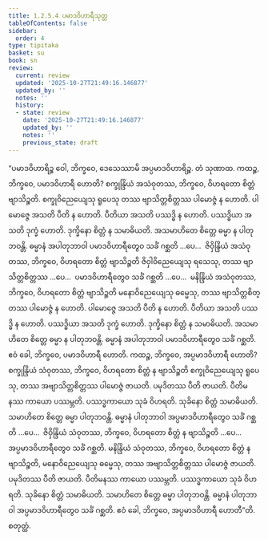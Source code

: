 ```yaml
---
title: 1.2.5.4 ပမာဒဝိဟာရီသုတ္တ
tableOfContents: false
sidebar:
  order: 4
type: tipitaka
basket: su
book: sn
review:
  current: review
  updated: '2025-10-27T21:49:16.146877'
  updated_by: ''
  notes: ''
  history:
  - state: review
    date: '2025-10-27T21:49:16.146877'
    updated_by: ''
    notes: ''
    previous_state: draft
---
```



<ReviewStatus review={frontmatter.review} showDetails={true} />

<HypothesisAnnotation frontmatter={frontmatter} />

<DynamicBreadcrumb />

<Division number="97" book="sn" e="ch" v="18" p="295">

<Paragraph number="517" book="sn">
“ပမာဒဝိဟာရိဉ္စ ဝေါ, ဘိက္ခဝေ, ဒေသေဿာမိ အပ္ပမာဒဝိဟာရိဉ္စ. တံ သုဏာထ. ကထဉ္စ, ဘိက္ခဝေ, ပမာဒဝိဟာရီ ဟောတိ? စက္ခုန္ဒြိယံ အသံဝုတဿ, ဘိက္ခဝေ, ဝိဟရတော စိတ္တံ ဗျာသိဉ္စတိ. စက္ခုဝိညေယျေသု ရူပေသု တဿ ဗျာသိတ္တစိတ္တဿ ပါမောဇ္ဇံ န ဟောတိ. ပါမောဇ္ဇေ အသတိ ပီတိ န ဟောတိ. ပီတိယာ အသတိ ပဿဒ္ဓိ န ဟောတိ. ပဿဒ္ဓိယာ အသတိ ဒုက္ခံ ဟောတိ. ဒုက္ခိနော စိတ္တံ န သမာဓိယတိ. အသမာဟိတေ စိတ္တေ ဓမ္မာ န ပါတုဘဝန္တိ. ဓမ္မာနံ အပါတုဘာဝါ ပမာဒဝိဟာရီတွေဝ သင်္ခံ ဂစ္ဆတိ …ပေ…  ဇိဝှိန္ဒြိယံ အသံဝုတဿ, ဘိက္ခဝေ, ဝိဟရတော စိတ္တံ ဗျာသိဉ္စတိ ဇိဝှါဝိညေယျေသု ရသေသု, တဿ ဗျာသိတ္တစိတ္တဿ …ပေ…  ပမာဒဝိဟာရီတွေဝ သင်္ခံ ဂစ္ဆတိ …ပေ…  မနိန္ဒြိယံ အသံဝုတဿ, ဘိက္ခဝေ, ဝိဟရတော စိတ္တံ ဗျာသိဉ္စတိ မနောဝိညေယျေသု ဓမ္မေသု, တဿ ဗျာသိတ္တစိတ္တဿ ပါမောဇ္ဇံ န ဟောတိ. ပါမောဇ္ဇေ အသတိ ပီတိ န ဟောတိ. ပီတိယာ အသတိ ပဿဒ္ဓိ န ဟောတိ. ပဿဒ္ဓိယာ အသတိ ဒုက္ခံ ဟောတိ. ဒုက္ခိနော စိတ္တံ န သမာဓိယတိ. အသမာဟိတေ စိတ္တေ ဓမ္မာ န ပါတုဘဝန္တိ. ဓမ္မာနံ အပါတုဘာဝါ ပမာဒဝိဟာရီတွေဝ သင်္ခံ ဂစ္ဆတိ. ဧဝံ ခေါ, ဘိက္ခဝေ, ပမာဒဝိဟာရီ ဟောတိ.
</Paragraph>

<Paragraph number="518" book="sn">
ကထဉ္စ, ဘိက္ခဝေ, အပ္ပမာဒဝိဟာရီ ဟောတိ? စက္ခုန္ဒြိယံ သံဝုတဿ, ဘိက္ခဝေ, ဝိဟရတော စိတ္တံ န ဗျာသိဉ္စတိ စက္ခုဝိညေယျေသု ရူပေသု, တဿ အဗျာသိတ္တစိတ္တဿ ပါမောဇ္ဇံ ဇာယတိ. ပမုဒိတဿ ပီတိ ဇာယတိ. ပီတိမနဿ ကာယော ပဿမ္ဘတိ. ပဿဒ္ဓကာယော သုခံ ဝိဟရတိ. သုခိနော စိတ္တံ သမာဓိယတိ. သမာဟိတေ စိတ္တေ ဓမ္မာ ပါတုဘဝန္တိ. ဓမ္မာနံ ပါတုဘာဝါ အပ္ပမာဒဝိဟာရီတွေဝ သင်္ခံ ဂစ္ဆတိ …ပေ…  ဇိဝှိန္ဒြိယံ သံဝုတဿ, ဘိက္ခဝေ, ဝိဟရတော စိတ္တံ န ဗျာသိဉ္စတိ …ပေ…  အပ္ပမာဒဝိဟာရီတွေဝ သင်္ခံ ဂစ္ဆတိ. မနိန္ဒြိယံ သံဝုတဿ, ဘိက္ခဝေ, ဝိဟရတော စိတ္တံ န ဗျာသိဉ္စတိ, မနောဝိညေယျေသု ဓမ္မေသု, တဿ အဗျာသိတ္တစိတ္တဿ ပါမောဇ္ဇံ ဇာယတိ. ပမုဒိတဿ ပီတိ ဇာယတိ. ပီတိမနဿ ကာယော ပဿမ္ဘတိ. ပဿဒ္ဓကာယော သုခံ ဝိဟရတိ. သုခိနော စိတ္တံ သမာဓိယတိ. သမာဟိတေ စိတ္တေ ဓမ္မာ ပါတုဘဝန္တိ. ဓမ္မာနံ ပါတုဘာဝါ အပ္ပမာဒဝိဟာရီတွေဝ သင်္ခံ ဂစ္ဆတိ. ဧဝံ ခေါ, ဘိက္ခဝေ, အပ္ပမာဒဝိဟာရီ ဟောတီ”တိ.

</Paragraph>
</Division>

<Paragraph number="519" type="center" book="sn">
စတုတ္ထံ.
</Paragraph>